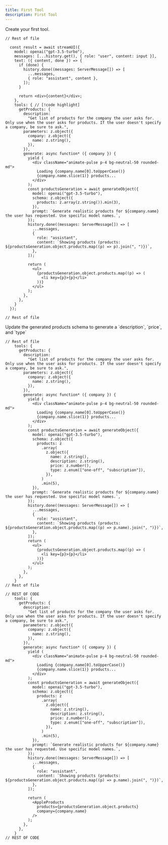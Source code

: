 ```yaml
---
title: First Tool
description: First Tool
---
```



<Steps>

<Step>
Create your first tool.

```tsx title="app/actions.tsx"
// Rest of file

  const result = await streamUI({
    model: openai("gpt-3.5-turbo"),
    messages: [...history.get(), { role: "user", content: input }],
    text: ({ content, done }) => {
      if (done) {
        history.done((messages: ServerMessage[]) => [
          ...messages,
          { role: "assistant", content },
        ]);
      }

      return <div>{content}</div>;
    },
    tools: { // [!code highlight]
      getProducts: {
        description:
          "Get list of products for the company the user asks for. Only use when the user asks for products. If the user doesn't specify a company, be sure to ask.",
        parameters: z.object({
          company: z.object({
            name: z.string(),
          }),
        }),
        generate: async function* ({ company }) {
          yield (
            <div className="animate-pulse p-4 bg-neutral-50 rounded-md">
              Loading {company.name[0].toUpperCase()}
              {company.name.slice(1)} products...
            </div>
          );
          const productsGeneration = await generateObject({
            model: openai("gpt-3.5-turbo"),
            schema: z.object({
              products: z.array(z.string()).min(3),
            }),
            prompt: `Generate realistic products for ${company.name} the user has requested. Use specific model names.`,
          });
          history.done((messages: ServerMessage[]) => [
            ...messages,
            {
              role: "assistant",
              content: `Showing products (products: ${productsGeneration.object.products.map((p) => p).join(", ")})`,
            },
          ]);

          return (
            <ul>
              {productsGeneration.object.products.map((p) => (
                <li key={p}>{p}</li>
              ))}
            </ul>
          );
        },
      },
    }
  });

// Rest of file
```
</Step>

<Step>
Update the generated products schema to generate a `description`, `price`, and `type`


```tsx title="app/actions.tsx"
// Rest of file
    tools: {
      getProducts: {
        description:
          "Get list of products for the company the user asks for. Only use when the user asks for products. If the user doesn't specify a company, be sure to ask.",
        parameters: z.object({
          company: z.object({
            name: z.string(),
          }),
        }),
        generate: async function* ({ company }) {
          yield (
            <div className="animate-pulse p-4 bg-neutral-50 rounded-md">
              Loading {company.name[0].toUpperCase()}
              {company.name.slice(1)} products...
            </div>
          );
          const productsGeneration = await generateObject({
            model: openai("gpt-3.5-turbo"),
            schema: z.object({
              products: z
                .array(
                  z.object({
                    name: z.string(),
                    description: z.string(),
                    price: z.number(),
                    type: z.enum(["one-off", "subscription"]),
                  }),
                )
                .min(5),
            }),
            prompt: `Generate realistic products for ${company.name} the user has requested. Use specific model names.`,
          });
          history.done((messages: ServerMessage[]) => [
            ...messages,
            {
              role: "assistant",
              content: `Showing products (products: ${productsGeneration.object.products.map((p) => p.name).join(", ")})`,
            },
          ]);
          return (
            <ul>
              {productsGeneration.object.products.map((p) => (
                <li key={p}>{p}</li>
              ))}
            </ul>
          );
        },
      },
    }
// Rest of file
```
</Step>

</Steps>


```tsx title="app/actions.tsx"
// REST OF CODE
    tools: {
      getProducts: {
        description:
          "Get list of products for the company the user asks for. Only use when the user asks for products. If the user doesn't specify a company, be sure to ask.",
        parameters: z.object({
          company: z.object({
            name: z.string(),
          }),
        }),
        generate: async function* ({ company }) {
          yield (
            <div className="animate-pulse p-4 bg-neutral-50 rounded-md">
              Loading {company.name[0].toUpperCase()}
              {company.name.slice(1)} products...
            </div>
          );
          const productsGeneration = await generateObject({
            model: openai("gpt-3.5-turbo"),
            schema: z.object({
              products: z
                .array(
                  z.object({
                    name: z.string(),
                    description: z.string(),
                    price: z.number(),
                    type: z.enum(["one-off", "subscription"]),
                  }),
                )
                .min(5),
            }),
            prompt: `Generate realistic products for ${company.name} the user has requested. Use specific model names.`,
          });
          history.done((messages: ServerMessage[]) => [
            ...messages,
            {
              role: "assistant",
              content: `Showing products (products: ${productsGeneration.object.products.map((p) => p.name).join(", ")})`,
            },
          ]);

          return (
            <AppleProducts
              products={productsGeneration.object.products}
              company={company.name}
            />
          );
        },
      },
    }
// REST OF CODE
```